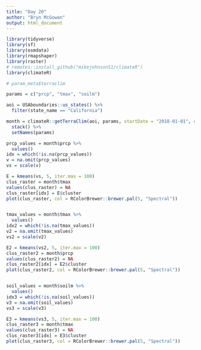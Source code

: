 ```yaml
---
title: "Day 20"
author: "Bryn McGowan"
output: html_document
---
```


```r
library(tidyverse)
library(sf)
library(osmdata)
library(rmapshaper)
library(raster)
# remotes::install_github("mikejohnson51/climateR")
library(climateR)

# param_meta$terraclim

params = c("prcp", "tmax", "soilm")

aoi = USAboundaries::us_states() %>%
  filter(state_name == "California")

month = climateR::getTerraClim(aoi, params, startDate = "2018-01-01", endDate = "2018-01-31") %>%
  stack() %>%
  setNames(params)

prcp_values = month$prcp %>%
  values()
idx = which(!is.na(prcp_values))
v = na.omit(prcp_values)
vs = scale(v)

E = kmeans(vs, 5, iter.max = 100)
clus_raster = month$tmax
values(clus_raster) = NA
clus_raster[idx] = E$cluster
plot(clus_raster, col = RColorBrewer::brewer.pal(5, "Spectral"))


tmax_values = month$tmax %>%
  values()
idx2 = which(!is.na(tmax_values))
v2 = na.omit(tmax_values)
vs2 = scale(v2)

E2 = kmeans(vs2, 5, iter.max = 100)
clus_raster2 = month$prcp
values(clus_raster2) = NA
clus_raster2[idx] = E2$cluster
plot(clus_raster2, col = RColorBrewer::brewer.pal(5, "Spectral"))


soil_values = month$soilm %>%
  values()
idx3 = which(!is.na(soil_values))
v3 = na.omit(soil_values)
vs3 = scale(v3)

E3 = kmeans(vs3, 5, iter.max = 100)
clus_raster3 = month$tmax
values(clus_raster3) = NA
clus_raster3[idx] = E3$cluster
plot(clus_raster3, col = RColorBrewer::brewer.pal(5, "Spectral"))
```

